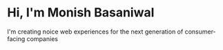 # Hi, I'm Monish Basaniwal

I'm creating noice web experiences for the next generation of consumer-facing companies
